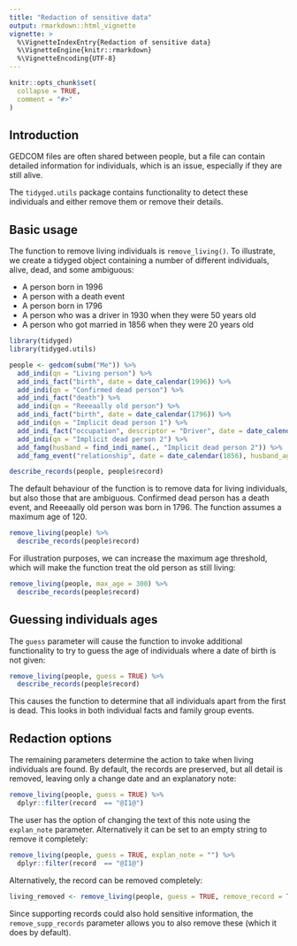 ```yaml
---
title: "Redaction of sensitive data"
output: rmarkdown::html_vignette
vignette: >
  %\VignetteIndexEntry{Redaction of sensitive data}
  %\VignetteEngine{knitr::rmarkdown}
  %\VignetteEncoding{UTF-8}
---
```


```r
knitr::opts_chunk$set(
  collapse = TRUE,
  comment = "#>"
)
```

## Introduction

GEDCOM files are often shared between people, but a file can contain detailed information for individuals, which is an issue, especially if they are still alive.

The `tidyged.utils` package contains functionality to detect these individuals and either remove them or remove their details.

## Basic usage

The function to remove living individuals is `remove_living()`. To illustrate, we create a tidyged object containing a number of different individuals, alive, dead, and some ambiguous:

* A person born in 1996
* A person with a death event
* A person born in 1796
* A person who was a driver in 1930 when they were 50 years old
* A person who got married in 1856 when they were 20 years old

```r
library(tidyged)
library(tidyged.utils)

people <- gedcom(subm("Me")) %>% 
  add_indi(qn = "Living person") %>% 
  add_indi_fact("birth", date = date_calendar(1996)) %>%
  add_indi(qn = "Confirmed dead person") %>% 
  add_indi_fact("death") %>% 
  add_indi(qn = "Reeeaally old person") %>% 
  add_indi_fact("birth", date = date_calendar(1796)) %>% 
  add_indi(qn = "Implicit dead person 1") %>% 
  add_indi_fact("occupation", descriptor = "Driver", date = date_calendar(1930), age = "50y") %>% 
  add_indi(qn = "Implicit dead person 2") %>% 
  add_famg(husband = find_indi_name(., "Implicit dead person 2")) %>% 
  add_famg_event("relationship", date = date_calendar(1856), husband_age = "20y")

describe_records(people, people$record)
```

The default behaviour of the function is to remove data for living individuals, but also those that are ambiguous. Confirmed dead person has a death event, and Reeeaally old person was born in 1796. The function assumes a maximum age of 120.

```r
remove_living(people) %>% 
  describe_records(people$record)
```

For illustration purposes, we can increase the maximum age threshold, which will make the function treat the old person as still living:

```r
remove_living(people, max_age = 300) %>% 
  describe_records(people$record)
```
## Guessing individuals ages

The `guess` parameter will cause the function to invoke additional functionality to try to guess the age of individuals where a date of birth is not given:

```r
remove_living(people, guess = TRUE) %>% 
  describe_records(people$record)
```

This causes the function to determine that all individuals apart from the first is dead. This looks in both individual facts and family group events.

## Redaction options

The remaining parameters determine the action to take when living individuals are found. By default, the records are preserved, but all detail is removed, leaving only a change date and an explanatory note:

```r
remove_living(people, guess = TRUE) %>%
  dplyr::filter(record  == "@I1@")
```

The user has the option of changing the text of this note using the `explan_note` parameter. Alternatively it can be set to an empty string to remove it completely:

```r
remove_living(people, guess = TRUE, explan_note = "") %>%
  dplyr::filter(record  == "@I1@")
```

Alternatively, the record can be removed completely:

```r
living_removed <- remove_living(people, guess = TRUE, remove_record = TRUE)
```

Since supporting records could also hold sensitive information, the `remove_supp_records` parameter allows you to also remove these (which it does by default).
